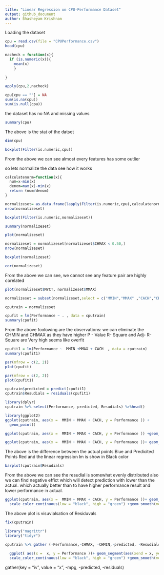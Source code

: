 ```yaml
---
title: "Linear Regression on CPU-Performance Dataset"
output: github_document
author: Bhasheyam Krishnan
---
```

Loading the dataset
```r
cpu = read.csv(file = "CPUPerformance.csv")
head(cpu)
```



```r
nacheck = function(x){
  if (is.numeric(x)){
    mean(x)
    }
  
}

apply(cpu,2,nacheck)

```



```r
cpu[cpu == ""] = NA
sum(is.na(cpu))
sum(is.null(cpu))

```
the dataset has no NA and missing values
```r
summary(cpu)
```
The above is the stat of the datset
```r
dim(cpu)
```


```r
boxplot(Filter(is.numeric,cpu))

```

From the above we can see almost every features has some outlier

so lets normalize the data see how it works

```r
calculatenorm=function(x){
  num=x-min(x)
  denom=max(x)-min(x)
  return (num/denom)
}

normalizeset= as.data.frame(lapply(Filter(is.numeric,cpu),calculatenorm))
nrow(normalizeset)

```

```r
boxplot(Filter(is.numeric,normalizeset))
```

```r
summary(normalizeset)
```
```r
plot(normalizeset)
```

```r
normalizeset = normalizeset[normalizeset$CHMAX < 0.50,]
nrow(normalizeset)
```

```r
boxplot(normalizeset)
```

```r
cor(normalizeset)
```

From the above we can see, we cannot see any feature pair are highly corelated
```r
plot(normalizeset$MYCT, normalizeset$MMAX)
```


```r
normalizeset = subset(normalizeset,select = c("MMIN","MMAX" ,"CACH","CHMIN", "CHMAX", "Performance"))
```

```r
cputrain = normalizeset
```
```r
cpufit = lm(Performance ~ . , data = cputrain)
summary(cpufit)
```

From the above foolowing are the observations:
we can eliminate the CHMIN and CHMAX as they have higher P - Value
R- Square and Adj- R- Square are Very high seems like overfit


```r
cpufit1 = lm(Performance ~  MMIN +MMAX + CACH  , data = cputrain)
summary(cpufit1)

```

```r
par(mfrow = c(2, 2)) 
plot(cpufit) 
```

```r
par(mfrow = c(2, 2))  
plot(cpufit1) 
```





```r
cputrain$predicted = predict(cpufit1)
cputrain$Resudials = residuals(cpufit1)
```



```r
library(dplyr)
cputrain %>% select(Performance, predicted, Resudials) %>%head()

```

```r
library(ggplot2)
ggplot(cputrain, aes(x =  MMIN + MMAX + CACH, y = Performance )) +
  geom_point() 
```


```r
ggplot(cputrain, aes(x =  MMIN + MMAX + CACH, y = Performance )) +geom_point()+ geom_point(aes(y = predicted), shape = 1) 
```




```r
ggplot(cputrain, aes(x =  MMIN + MMAX + CACH, y = Performance ))+ geom_segment(aes(xend = MMIN + MMAX + CACH, yend = predicted), alpha = .5)+geom_smooth(method = "lm", se = FALSE, color = "black") +geom_point(color = "blue")+ geom_point(aes(y = predicted), shape = 1, color =" red") 

```



The above is the difference between the actual points Blue and Predicited Points Red and the linear regression lm is show in Black color

```r
barplot(cputrain$Resudials)
```
From the above we can see the resudial is somewhat evenly distributed also we can find negative effict which will detect prediction with lower than the actual. which actually better than to have higher performance result and lower performance  in actual.

```r
ggplot(cputrain, aes(x =  MMIN + MMAX + CACH, y = Performance ))+ geom_segment(aes(xend = MMIN + MMAX + CACH, yend = predicted), alpha = .5)+geom_point(aes(color = abs(Resudials), size = abs(Resudials))) + # size also mapped
  scale_color_continuous(low = "black", high = "green") +geom_smooth(method = "lm", se = FALSE, color = "black") + geom_point(aes(y = predicted), shape = 1, color =" blue") 
```

The above plot is visuvialsation of Residuvals 

```r
fix(cputrain)
```

```r
library("magrittr")
library("tidyr")

cputrain %>% gather (-Performance,-CHMAX, -CHMIN,-predicted, -Resudials,key = "iv", value = "x" ) %>% 
  
  ggplot( aes(x =  x, y = Performance ))+ geom_segment(aes(xend = x, yend = predicted), alpha = .5)+geom_point(aes(color = abs(Resudials), size = abs(Resudials))) + # size also mapped
  scale_color_continuous(low = "black", high = "green") +geom_smooth(method = "lm", se = FALSE, color = "black") + geom_point(aes(y = predicted), shape = 1, color =" blue") + facet_grid(~ iv , scales = "free_x") 

```














gather(key = "iv", value = "x", -mpg, -predicted, -residuals)